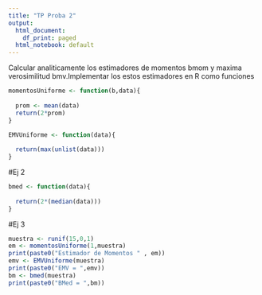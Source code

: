 ```yaml
---
title: "TP Proba 2"
output:
  html_document:
    df_print: paged
  html_notebook: default
---
```


Calcular analiticamente los estimadores de momentos bmom y maxima verosimilitud bmv.Implementar los estos estimadores en R como funciones

```r
momentosUniforme <- function(b,data){
  
  prom <- mean(data)
  return(2*prom)
}

```

```r
EMVUniforme <- function(data){
  
  return(max(unlist(data)))
}
```
#Ej 2
```r
bmed <- function(data){
  
  return(2*(median(data)))
}
````
#Ej 3

```r
muestra <- runif(15,0,1)
em <- momentosUniforme(1,muestra)
print(paste0("Estimador de Momentos " , em))
emv <- EMVUniforme(muestra)
print(paste0("EMV = ",emv))
bm <- bmed(muestra)
print(paste0("BMed = ",bm))

```


